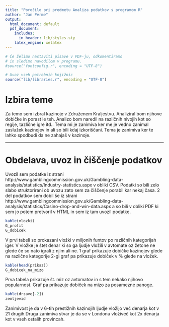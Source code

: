 ```yaml
---
title: "Poročilo pri predmetu Analiza podatkov s programom R"
author: "Jan Perme"
output:
  html_document: default
  pdf_document:
    includes:
      in_header: lib/styles.sty
    latex_engine: xelatex
---
```


```r
# Če želimo nastaviti pisave v PDF-ju, odkomentiramo
# in sledimo navodilom v programu.
#source("fontconfig.r", encoding = "UTF-8")

# Uvoz vseh potrebnih knjižnic
source("lib/libraries.r", encoding = "UTF-8")
```

# Izbira teme

Za temo sem izbral kazinoje v Združenem Kraljestvu. Analiziral bom njihove dobičke in porast le teh. Analizo bom naredil na različnih nivojih kot so regije, tazlične igre itd.. Tema mi je zanimiva ker me je vedno zanimal zaslužek kazinojev in ali so bili kdaj izkoriščani. Tema je zanimiva ker te lahko spodbudi da ne zahajaš v kazinoje.

***

# Obdelava, uvoz in čiščenje podatkov

Uvozil sem podatke iz strani http://www.gamblingcommission.gov.uk/Gambling-data-analysis/statistics/Industry-statistics.aspx  v obliki CSV. Podatki so bili zelo slabo struktorirani ob uvozu zato sem za čiščenje porabil kar nekaj časa. 2 del podatkov sem dobil še iz strani http://www.gamblingcommission.gov.uk/Gambling-data-analysis/statistics/Casino-drop-and-win-data.aspx a so bili v obliki PDF ki sem jo potem pretvoril v HTML in sem iz tam uvozil podatke.

```r
kable(vlozki)
G_profit
G_dobicek
```
V prvi tabeli so prokazani vložki v miljonih funtov po različnih kategorijah iger. V vložke je štet denar ki so ga ljudje vložili v avtomate oz žetone ne glede če so nato igrali z njim ali ne. 1 graf prikazuje dobičke kazinojev glede na različne kategorije 2-gi graf pa prikazuje dobiček v % glede na vložek.

```r
kable(head(prikaz))
G_dobicek_na_mizo
```
Prva tabela prikazuje št. miz oz avtomatov in s tem nekako njihovo popularnost. Graf pa prikazuje dobiček na mizo za posamezne panoge.

```r
kable(drzave[-2])
zemljevid
```
Zanimivost je da v 6-tih prestižnih kazinojih ljudje vložijo več denarja kot v 21 drugih.Druga zanimiva stvar je da se v Londonu vloživeč kot 2x denarja kot v vseh ostalih provincah.

